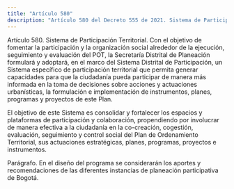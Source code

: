 ```yaml
---
title: "Artículo 580"
description: "Artículo 580 del Decreto 555 de 2021. Sistema de Participación Territorial."
---
```


Artículo 580. Sistema de Participación Territorial. Con el objetivo de fomentar la participación y la organización social alrededor de la ejecución, seguimiento y evaluación del POT, la Secretaría Distrital de Planeación formulará y adoptará, en el marco del Sistema Distrital de Participación, un Sistema específico de participación territorial que permita generar capacidades para que la ciudadanía pueda participar de manera más informada en la toma de decisiones sobre acciones y actuaciones urbanísticas, la formulación e implementación de instrumentos, planes, programas y proyectos de este Plan.
 
El objetivo de este Sistema es consolidar y fortalecer los espacios y plataformas de participación y colaboración, propendiendo por involucrar de manera efectiva a la ciudadanía en la co-creación, cogestión, evaluación, seguimiento y control social del Plan de Ordenamiento Territorial, sus actuaciones estratégicas, planes, programas, proyectos e instrumentos.
 
Parágrafo. En el diseño del programa se considerarán los aportes y recomendaciones de las diferentes instancias de planeación participativa de Bogotá.